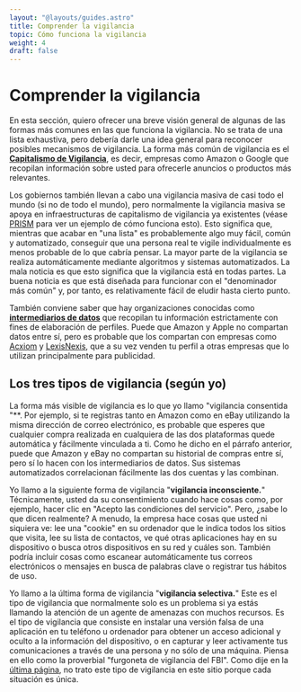 ```yaml
---
layout: "@layouts/guides.astro"
title: Comprender la vigilancia
topic: Cómo funciona la vigilancia
weight: 4
draft: false
---
```


# Comprender la vigilancia

En esta sección, quiero ofrecer una breve visión general de algunas de las formas más comunes en las que funciona la vigilancia. No se trata de una lista exhaustiva, pero debería darle una idea general para reconocer posibles mecanismos de vigilancia. La forma más común de vigilancia es el **[Capitalismo de Vigilancia](https://en.wikipedia.org/wiki/Surveillance_capitalism)**, es decir, empresas como Amazon o Google que recopilan información sobre usted para ofrecerle anuncios o productos más relevantes.

Los gobiernos también llevan a cabo una vigilancia masiva de casi todo el mundo (si no de todo el mundo), pero normalmente la vigilancia masiva se apoya en infraestructuras de capitalismo de vigilancia ya existentes (véase [PRISM](<https://es.wikipedia.org/wiki/PRISM)>) para ver un ejemplo de cómo funciona esto). Esto significa que, mientras que acabar en "una lista" es probablemente algo muy fácil, común y automatizado, conseguir que una persona real te vigile individualmente es menos probable de lo que cabría pensar. La mayor parte de la vigilancia se realiza automáticamente mediante algoritmos y sistemas automatizados. La mala noticia es que esto significa que la vigilancia está en todas partes. La buena noticia es que está diseñada para funcionar con el "denominador más común" y, por tanto, es relativamente fácil de eludir hasta cierto punto.

También conviene saber que hay organizaciones conocidas como **[intermediarios de datos](https://es.wikipedia.org/wiki/Broker_de_informaci%C3%B3n)** que recopilan tu información estrictamente con fines de elaboración de perfiles. Puede que Amazon y Apple no compartan datos entre sí, pero es probable que los compartan con empresas como [Acxiom](https://en.wikipedia.org/wiki/Acxiom) y [LexisNexis](https://en.wikipedia.org/wiki/LexisNexis), que a su vez venden tu perfil a otras empresas que lo utilizan principalmente para publicidad.

## Los tres tipos de vigilancia (según yo)

La forma más visible de vigilancia es lo que yo llamo "vigilancia consentida "**. Por ejemplo, si te registras tanto en Amazon como en eBay utilizando la misma dirección de correo electrónico, es probable que esperes que cualquier compra realizada en cualquiera de las dos plataformas quede automática y fácilmente vinculada a ti. Como he dicho en el párrafo anterior, puede que Amazon y eBay no compartan su historial de compras entre sí, pero sí lo hacen con los intermediarios de datos. Sus sistemas automatizados correlacionan fácilmente las dos cuentas y las combinan.

Yo llamo a la siguiente forma de vigilancia "**vigilancia inconsciente.**" Técnicamente, usted da su consentimiento cuando hace cosas como, por ejemplo, hacer clic en "Acepto las condiciones del servicio". Pero, ¿sabe lo que dicen realmente? A menudo, la empresa hace cosas que usted ni siquiera ve: lee una "cookie" en su ordenador que le indica todos los sitios que visita, lee su lista de contactos, ve qué otras aplicaciones hay en su dispositivo o busca otros dispositivos en su red y cuáles son. También podría incluir cosas como escanear automáticamente tus correos electrónicos o mensajes en busca de palabras clave o registrar tus hábitos de uso.

Yo llamo a la última forma de vigilancia "**vigilancia selectiva.**" Este es el tipo de vigilancia que normalmente solo es un problema si ya estás llamando la atención de un agente de amenazas con muchos recursos. Es el tipo de vigilancia que consiste en instalar una versión falsa de una aplicación en tu teléfono u ordenador para obtener un acceso adicional y oculto a la información del dispositivo, o en capturar y leer activamente tus comunicaciones a través de una persona y no sólo de una máquina. Piensa en ello como la proverbial "furgoneta de vigilancia del FBI". Como dije en la [última página](/guides/prologue/threat-model), no trato este tipo de vigilancia en este sitio porque cada situación es única.
